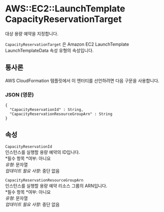 # AWS::EC2::LaunchTemplate CapacityReservationTarget

대상 용량 예약을 지정합니다.

`CapacityReservationTarget` 은 Amazon EC2 LaunchTemplate LaunchTemplateData 속성 유형의 속성입니다.

## 통사론

AWS CloudFormation 템플릿에서 이 엔터티를 선언하려면 다음 구문을 사용합니다.

### JSON (영문)

```
{
  "CapacityReservationId" : String,
  "CapacityReservationResourceGroupArn" : String
}
```

## 속성

`CapacityReservationId`  
인스턴스를 실행할 용량 예약의 ID입니다.  
*필수 항목 *여부: 아니요  
_유형_: 문자열  
_업데이트 필요 사항_: 중단 없음

`CapacityReservationResourceGroupArn`  
인스턴스를 실행할 용량 예약 리소스 그룹의 ARN입니다.  
*필수 항목 *여부: 아니요  
_유형_: 문자열  
_업데이트 필요 사항_: 중단 없음
